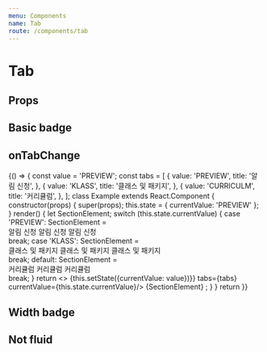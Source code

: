 ```yaml
---
menu: Components
name: Tab
route: /components/tab
---
```



# Tab

## Props

<PropsTable of={Tab} />

## Basic badge

<Playground>
  <Tab
    currentValue="PREVIEW"
    tabs={[
      {
        value: 'PREVIEW',
        title: '알림 신청',
      },
      {
        value: 'KLASS',
        title: '클래스 및 패키지',
      },
      {
        value: 'CURRICULM',
        title: '커리큘럼',
      },
    ]}
  />
</Playground>

## onTabChange

<Playground>
  {() => {
    const value = 'PREVIEW';
    const tabs = [
      {
        value: 'PREVIEW',
        title: '알림 신청',
      },
      {
        value: 'KLASS',
        title: '클래스 및 패키지',
      },
      {
        value: 'CURRICULM',
        title: '커리큘럼',
      },
    ];
    class Example extends React.Component {
      constructor(props) {
        super(props);
        this.state = { currentValue: 'PREVIEW' };
      }
      render() {
        let SectionElement;
        switch (this.state.currentValue) {
          case 'PREVIEW':
            SectionElement = <div>알림 신청 알림 신청 알림 신청</div>
            break;
          case 'KLASS':
            SectionElement = <div>클래스 및 패키지 클래스 및 패키지 클래스 및 패키지</div>
            break;
          default:
            SectionElement = <div>커리큘럼 커리큘럼 커리큘럼</div>
            break;
        }
        return <>
          <Tab onTabChange={(value) => {this.setState({currentValue: value})}} tabs={tabs} currentValue={this.state.currentValue}/>
          {SectionElement}
        </>;
      }
    }
    return <Example />
}}

</Playground>

## Width badge

<Playground>
  <Tab
    currentValue="PREVIEW"
    tabs={[
      {
        value: 'PREVIEW',
        title: '알림 신청',
        badge: 0,
      },
      {
        value: 'KLASS',
        title: '클래스 및 패키지',
        badge: 5,
      },
      {
        value: 'CURRICULM',
        title: '커리큘럼',
        badge: 12,
      },
    ]}
  />
</Playground>

## Not fluid

<Playground>
  <Tab
    fluid={false}
    currentValue="PREVIEW"
    tabs={[
      {
        value: 'PREVIEW',
        title: '알림 신청',
        badge: 0,
      },
      {
        value: 'KLASS',
        title: '클래스 및 패키지',
        badge: 5,
      },
      {
        value: 'CURRICULM',
        title: '커리큘럼',
        badge: 12,
      },
    ]}
  />
</Playground>

